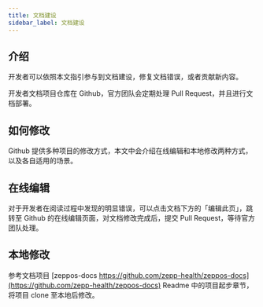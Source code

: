 ```yaml
---
title: 文档建设
sidebar_label: 文档建设
---
```


## 介绍

开发者可以依照本文指引参与到文档建设，修复文档错误，或者贡献新内容。

开发者文档项目仓库在 Github，官方团队会定期处理 Pull Request，并且进行文档部署。

## 如何修改

Github 提供多种项目的修改方式，本文中会介绍在线编辑和本地修改两种方式，以及各自适用的场景。

## 在线编辑

对于开发者在阅读过程中发现的明显错误，可以点击文档下方的「编辑此页」，跳转至 Github 的在线编辑页面，对文档修改完成后，提交 Pull Request，等待官方团队处理。

## 本地修改

参考文档项目 [zeppos-docs https://github.com/zepp-health/zeppos-docs](https://github.com/zepp-health/zeppos-docs) Readme 中的项目起步章节，将项目 clone 至本地后修改。
